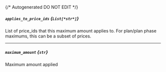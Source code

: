 {/* Autogenerated DO NOT EDIT  */}
##### `applies_to_price_ids` *{`List[*str*]`}*
List of price_ids that this maximum amount applies to. For plan/plan phase maximums, this can be a subset of prices.

---
##### `maximum_amount` *{`str`}*
Maximum amount applied


